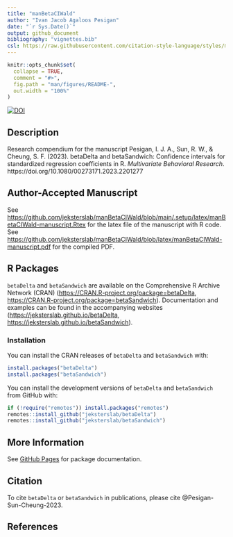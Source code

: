 ```yaml
---
title: "manBetaCIWald"
author: "Ivan Jacob Agaloos Pesigan"
date: "`r Sys.Date()`"
output: github_document
bibliography: "vignettes.bib"
csl: https://raw.githubusercontent.com/citation-style-language/styles/master/apa.csl
---
```


<!-- README.md is generated from README.Rmd. Please edit that file -->

```r
knitr::opts_chunk$set(
  collapse = TRUE,
  comment = "#>",
  fig.path = "man/figures/README-",
  out.width = "100%"
)
```

<!-- badges: start -->
[![DOI](https://zenodo.org/badge/DOI/10.1080/00273171.2023.2201277.svg)](https://doi.org/10.1080/00273171.2023.2201277)
<!-- badges: end -->

## Description

Research compendium for the manuscript
Pesigan, I. J. A., Sun, R. W., & Cheung, S. F. (2023).
betaDelta and betaSandwich: Confidence intervals for standardized regression coefficients in R.
*Multivariate Behavioral Research*.
https://doi.org/10.1080/00273171.2023.2201277

## Author-Accepted Manuscript

See [https://github.com/jeksterslab/manBetaCIWald/blob/main/.setup/latex/manBetaCIWald-manuscript.Rtex](https://github.com/jeksterslab/manBetaCIWald/blob/main/.setup/latex/manBetaCIWald-manuscript.Rtex) for the latex file of the manuscript with R code.
See [https://github.com/jeksterslab/manBetaCIWald/blob/latex/manBetaCIWald-manuscript.pdf](https://github.com/jeksterslab/manBetaCIWald/blob/latex/manBetaCIWald-manuscript.pdf) for the compiled PDF.

## R Packages

`betaDelta` and `betaSandwich` are available on the Comprehensive R Archive Network (CRAN)
([https://CRAN.R-project.org/package=betaDelta](https://CRAN.R-project.org/package=betaDelta),
[https://CRAN.R-project.org/package=betaSandwich](https://CRAN.R-project.org/package=betaSandwich)).
Documentation and examples can be found
in the accompanying websites
([https://jeksterslab.github.io/betaDelta](https://jeksterslab.github.io/betaDelta),
[https://jeksterslab.github.io/betaSandwich](https://jeksterslab.github.io/betaSandwich)).

### Installation

You can install the CRAN releases of `betaDelta` and `betaSandwich` with:

```r
install.packages("betaDelta")
install.packages("betaSandwich")
```

You can install the development versions of `betaDelta` and `betaSandwich` from
GitHub with:

```r
if (!require("remotes")) install.packages("remotes")
remotes::install_github("jeksterslab/betaDelta")
remotes::install_github("jeksterslab/betaSandwich")
```

## More Information

See
[GitHub Pages](https://jeksterslab.github.io/manBetaCIWald/index.html)
for package documentation.

## Citation

To cite `betaDelta` or `betaSandwich` in publications, please cite @Pesigan-Sun-Cheung-2023.

## References
